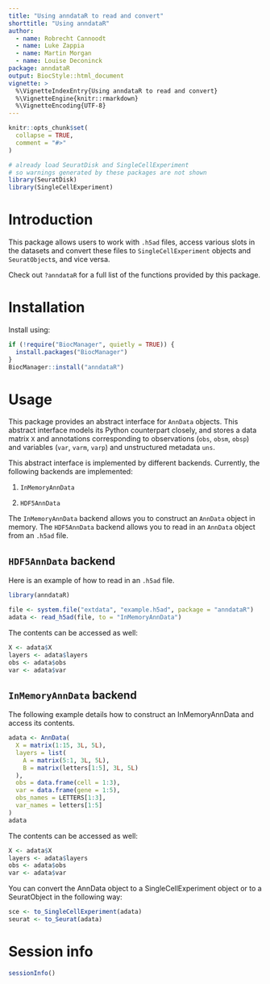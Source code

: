 ```yaml
---
title: "Using anndataR to read and convert"
shorttitle: "Using anndataR"
author:
  - name: Robrecht Cannoodt
  - name: Luke Zappia
  - name: Martin Morgan
  - name: Louise Deconinck
package: anndataR
output: BiocStyle::html_document
vignette: >
  %\VignetteIndexEntry{Using anndataR to read and convert}
  %\VignetteEngine{knitr::rmarkdown}
  %\VignetteEncoding{UTF-8}
---
```


```r
knitr::opts_chunk$set(
  collapse = TRUE,
  comment = "#>"
)

# already load SeuratDisk and SingleCellExperiment
# so warnings generated by these packages are not shown
library(SeuratDisk)
library(SingleCellExperiment)
```

# Introduction

This package allows users to work with `.h5ad` files, access various slots in the datasets and convert these files to `SingleCellExperiment` objects and `SeuratObject`s, and vice versa.

Check out `?anndataR` for a full list of the functions provided by this package.

# Installation

Install using:
```r
if (!require("BiocManager", quietly = TRUE)) {
  install.packages("BiocManager")
}
BiocManager::install("anndataR")
```

# Usage

This package provides an abstract interface for `AnnData` objects. This abstract interface models its Python counterpart closely, and stores a data matrix `X` and annotations corresponding to observations (`obs`, `obsm`, `obsp`) and variables (`var`, `varm`, `varp`) and unstructured metadata `uns`.


This abstract interface is implemented by different backends. Currently, the following backends are implemented:

1. `InMemoryAnnData`

2. `HDF5AnnData`

The `InMemoryAnnData` backend allows you to construct an `AnnData` object in memory.
The `HDF5AnnData` backend allows you to read in an `AnnData` object from an `.h5ad` file.

## `HDF5AnnData` backend

Here is an example of how to read in an `.h5ad` file.

```r
library(anndataR)
```

```r
file <- system.file("extdata", "example.h5ad", package = "anndataR")
adata <- read_h5ad(file, to = "InMemoryAnnData")
```

The contents can be accessed as well:
```r
X <- adata$X
layers <- adata$layers
obs <- adata$obs
var <- adata$var
```

## `InMemoryAnnData` backend

The following example details how to construct an InMemoryAnnData and access its contents.

```r
adata <- AnnData(
  X = matrix(1:15, 3L, 5L),
  layers = list(
    A = matrix(5:1, 3L, 5L),
    B = matrix(letters[1:5], 3L, 5L)
  ),
  obs = data.frame(cell = 1:3),
  var = data.frame(gene = 1:5),
  obs_names = LETTERS[1:3],
  var_names = letters[1:5]
)
adata
```

The contents can be accessed as well:
```r
X <- adata$X
layers <- adata$layers
obs <- adata$obs
var <- adata$var
```

You can convert the AnnData object to a SingleCellExperiment object or to a SeuratObject in the following way:

```r
sce <- to_SingleCellExperiment(adata)
seurat <- to_Seurat(adata)
```

# Session info

```r
sessionInfo()
```

